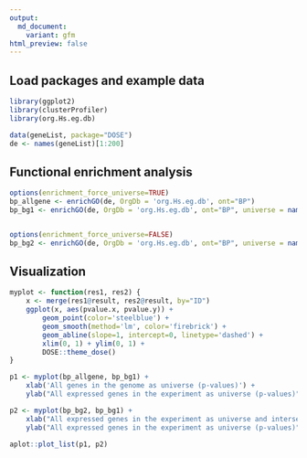 ```yaml
---
output:
  md_document:
    variant: gfm
html_preview: false
---
```



## Load packages and example data

```r
library(ggplot2)
library(clusterProfiler)
library(org.Hs.eg.db)

data(geneList, package="DOSE")
de <- names(geneList)[1:200]
```

## Functional enrichment analysis

```r
options(enrichment_force_universe=TRUE)
bp_allgene <- enrichGO(de, OrgDb = 'org.Hs.eg.db', ont="BP")
bp_bg1 <- enrichGO(de, OrgDb = 'org.Hs.eg.db', ont="BP", universe = names(geneList))


options(enrichment_force_universe=FALSE)
bp_bg2 <- enrichGO(de, OrgDb = 'org.Hs.eg.db', ont="BP", universe = names(geneList))
```


## Visualization

```r
myplot <- function(res1, res2) {
    x <- merge(res1@result, res2@result, by="ID")
    ggplot(x, aes(pvalue.x, pvalue.y)) + 
        geom_point(color='steelblue') + 
        geom_smooth(method='lm', color='firebrick') +
        geom_abline(slope=1, intercept=0, linetype='dashed') +
        xlim(0, 1) + ylim(0, 1) + 
        DOSE::theme_dose()
}

p1 <- myplot(bp_allgene, bp_bg1) + 
    xlab('All genes in the genome as universe (p-values)') +
    ylab("All expressed genes in the experiment as universe (p-values)")

p2 <- myplot(bp_bg2, bp_bg1) +
    xlab("All expressed genes in the experiment as universe and intersected with the genes in the gene sets (p-values)") +
    ylab("All expressed genes in the experiment as universe (p-values)")

aplot::plot_list(p1, p2)
```